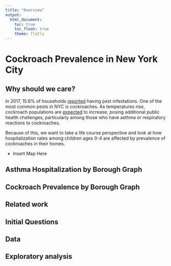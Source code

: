 ```yaml
---
title: "Overview"
output: 
  html_document:
    toc: true
    toc_float: true
    theme: flatly
---
```


# Cockroach Prevalence in New York City
## Why should we care? 
In 2017, 15.6% of households [reported](http://www.sternenvironmental.com/blog/2017/04/18/nyc-breaks-the-top-ten-list-for-worst-rat-and-cockroach-problems/) having pest infestations. One of the most common pests in NYC is cockroaches. As temperatures rise, cockroach populations are [expected](https://gothamist.com/arts-entertainment/its-summer-in-nyc-and-the-cockroaches-have-taken-flight) to increase, posing additional public health challenges, particularly among those who have asthma or respiratory reactions to cockroaches.  

Because of this, we want to take a life course perspective and look at how hospitalization rates among children ages 0-4 are affected by prevalence of cockroaches in their homes.

* Insert Map Here 

## Asthma Hospitalization by Borough Graph

## Cockroach Prevalence by Borough Graph 


## Related work 

## Initial Questions 

## Data 

## Exploratory analysis

